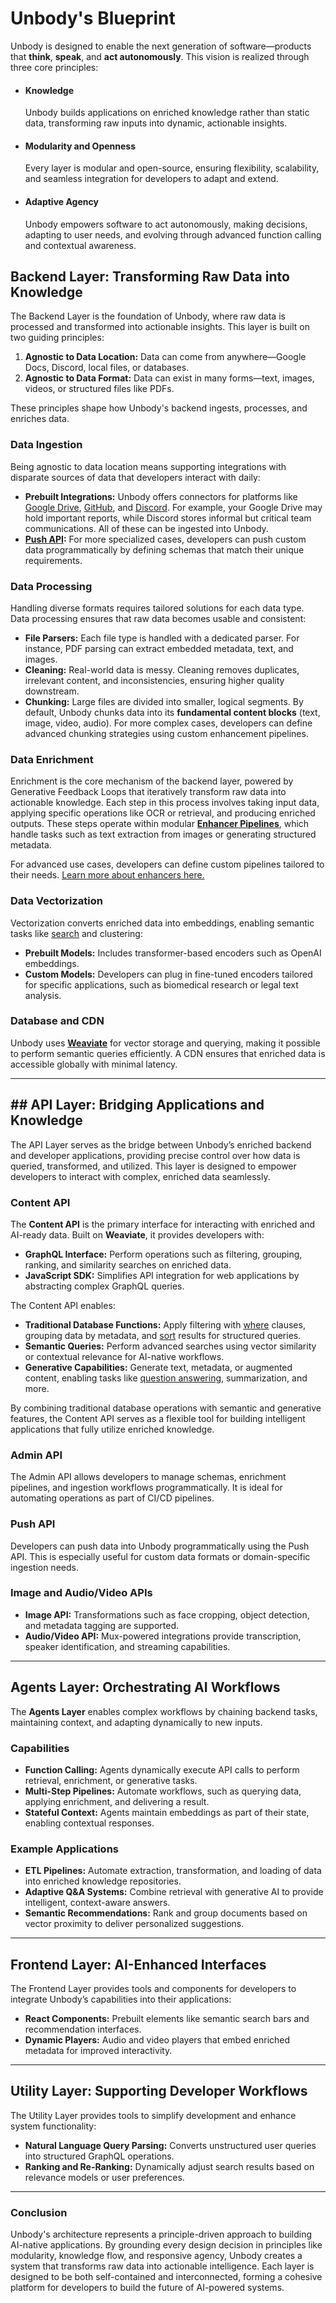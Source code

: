 # Unbody's Blueprint

Unbody is designed to enable the next generation of software—products that **think**, **speak**, and **act autonomously**. This vision is realized through three core principles:

- #### Knowledge
    Unbody builds applications on enriched knowledge rather than static data, transforming raw inputs into dynamic, actionable insights.

- #### Modularity and Openness
    Every layer is modular and open-source, ensuring flexibility, scalability, and seamless integration for developers to adapt and extend.

- #### Adaptive Agency
    Unbody empowers software to act autonomously, making decisions, adapting to user needs, and evolving through advanced function calling and contextual awareness.


## Backend Layer: Transforming Raw Data into Knowledge

The Backend Layer is the foundation of Unbody, where raw data is processed and transformed into actionable insights. This layer is built on two guiding principles:

1. **Agnostic to Data Location:** Data can come from anywhere—Google Docs, Discord, local files, or databases.
2. **Agnostic to Data Format:** Data can exist in many forms—text, images, videos, or structured files like PDFs.

These principles shape how Unbody's backend ingests, processes, and enriches data.

### Data Ingestion

Being agnostic to data location means supporting integrations with disparate sources of data that developers interact with daily:

- **Prebuilt Integrations:** Unbody offers connectors for platforms like [Google Drive](/providers/google-drive), [GitHub](/providers/github), and [Discord](/providers/discord). For example, your Google Drive may hold important reports, while Discord stores informal but critical team communications. All of these can be ingested into Unbody.
- **[Push API](/data-ingestion/push-api):** For more specialized cases, developers can push custom data programmatically by defining schemas that match their unique requirements.

### Data Processing

Handling diverse formats requires tailored solutions for each data type. Data processing ensures that raw data becomes usable and consistent:

- **File Parsers:** Each file type is handled with a dedicated parser. For instance, PDF parsing can extract embedded metadata, text, and images.
- **Cleaning:** Real-world data is messy. Cleaning removes duplicates, irrelevant content, and inconsistencies, ensuring higher quality downstream.
- **Chunking:** Large files are divided into smaller, logical segments. By default, Unbody chunks data into its **fundamental content blocks** (text, image, video, audio). For more complex cases, developers can define advanced chunking strategies using custom enhancement pipelines.

### Data Enrichment

Enrichment is the core mechanism of the backend layer, powered by Generative Feedback Loops that iteratively transform raw data into actionable knowledge. Each step in this process involves taking input data, applying specific operations like OCR or retrieval, and producing enriched outputs. These steps operate within modular **[Enhancer Pipelines](/project-configurations/enhancers)**, which handle tasks such as text extraction from images or generating structured metadata.

For advanced use cases, developers can define custom pipelines tailored to their needs. [Learn more about enhancers here.](/project-configurations/enhancers)

### Data Vectorization

Vectorization converts enriched data into embeddings, enabling semantic tasks like [search](/graphql-api/search/semantic-search) and clustering:

- **Prebuilt Models:** Includes transformer-based encoders such as OpenAI embeddings.
- **Custom Models:** Developers can plug in fine-tuned encoders tailored for specific applications, such as biomedical research or legal text analysis.

### Database and CDN

Unbody uses **[Weaviate](https://weaviate.io)** for vector storage and querying, making it possible to perform semantic queries efficiently. A CDN ensures that enriched data is accessible globally with minimal latency.

---

## ## API Layer: Bridging Applications and Knowledge

The API Layer serves as the bridge between Unbody’s enriched backend and developer applications, providing precise control over how data is queried, transformed, and utilized. This layer is designed to empower developers to interact with complex, enriched data seamlessly.

### Content API

The **Content API** is the primary interface for interacting with enriched and AI-ready data. Built on **Weaviate**, it provides developers with:

- **GraphQL Interface:** Perform operations such as filtering, grouping, ranking, and similarity searches on enriched data.
- **JavaScript SDK:** Simplifies API integration for web applications by abstracting complex GraphQL queries.

The Content API enables:

- **Traditional Database Functions:** Apply filtering with [where](/graphql-api/filters) clauses, grouping data by metadata, and [sort](/graphql-api/sorting) results for structured queries.
- **Semantic Queries:** Perform advanced searches using vector similarity or contextual relevance for AI-native workflows.
- **Generative Capabilities:** Generate text, metadata, or augmented content, enabling tasks like [question answering](#question-answering), summarization, and more.

By combining traditional database operations with semantic and generative features, the Content API serves as a flexible tool for building intelligent applications that fully utilize enriched knowledge.

### Admin API

The Admin API allows developers to manage schemas, enrichment pipelines, and ingestion workflows programmatically. It is ideal for automating operations as part of CI/CD pipelines.

### Push API

Developers can push data into Unbody programmatically using the Push API. This is especially useful for custom data formats or domain-specific ingestion needs.

### Image and Audio/Video APIs

- **Image API:** Transformations such as face cropping, object detection, and metadata tagging are supported.
- **Audio/Video API:** Mux-powered integrations provide transcription, speaker identification, and streaming capabilities.

---

## Agents Layer: Orchestrating AI Workflows

The **Agents Layer** enables complex workflows by chaining backend tasks, maintaining context, and adapting dynamically to new inputs.

### Capabilities

- **Function Calling:** Agents dynamically execute API calls to perform retrieval, enrichment, or generative tasks.
- **Multi-Step Pipelines:** Automate workflows, such as querying data, applying enrichment, and delivering a result.
- **Stateful Context:** Agents maintain embeddings as part of their state, enabling contextual responses.

### Example Applications

- **ETL Pipelines:** Automate extraction, transformation, and loading of data into enriched knowledge repositories.
- **Adaptive Q&A Systems:** Combine retrieval with generative AI to provide intelligent, context-aware answers.
- **Semantic Recommendations:** Rank and group documents based on vector proximity to deliver personalized suggestions.

---

## Frontend Layer: AI-Enhanced Interfaces

The Frontend Layer provides tools and components for developers to integrate Unbody’s capabilities into their applications:

- **React Components:** Prebuilt elements like semantic search bars and recommendation interfaces.
- **Dynamic Players:** Audio and video players that embed enriched metadata for improved interactivity.

---

## Utility Layer: Supporting Developer Workflows

The Utility Layer provides tools to simplify development and enhance system functionality:

- **Natural Language Query Parsing:** Converts unstructured user queries into structured GraphQL operations.
- **Ranking and Re-Ranking:** Dynamically adjust search results based on relevance models or user preferences.

---

### Conclusion

Unbody's architecture represents a principle-driven approach to building AI-native applications. By grounding every design decision in principles like modularity, knowledge flow, and responsive agency, Unbody creates a system that transforms raw data into actionable intelligence. Each layer is designed to be both self-contained and interconnected, forming a cohesive platform for developers to build the future of AI-powered systems.

